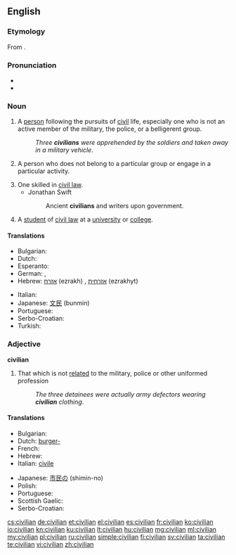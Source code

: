 ==English==

===Etymology===
From {{etyl|fro|en}} {{term|civilien|lang=fro}}.

===Pronunciation===
* {{IPA|/sɪˈvɪljən/}}
* {{audio|en-us-civilian.ogg|Audio (US)}}

===Noun===
{{en-noun}}

# A [[person]] following the pursuits of [[civil]] life, especially one who is not an active member of the military, the police, or a belligerent group.
#: ''Three '''civilians''' were apprehended by the soldiers and taken away in a military vehicle''.
# {{context|informal|lang=en}}  A person who does not belong to a particular group or engage in a particular activity.
# One skilled in [[civil law]].
#* Jonathan Swift
#*: Ancient '''civilians''' and writers upon government.
# A [[student]] of [[civil law]] at a [[university]] or [[college]].
#: {{rfquotek|R. Graves}}

====Translations====
{{trans-top|a person who is not an active or previous member, contributor, or physical supporter of a military armed force}}
* Bulgarian: {{t+|bg|цивилен|m}}
* Dutch: {{t+|nl|burger|m}}
* Esperanto: {{t-|eo|civilulo}}
* German: {{t+|de|Zivilist|m}}, {{t-|de|Zivilistin|f}}
* Hebrew: [[אזרח]] (ezrakh) {{m}}, [[אזרחית]] (ezrakhyt) {{f}}
{{trans-mid}}
* Italian: {{t-|it|civile|m}}
* Japanese: [[文民]] (bunmin)
* Portuguese: {{t+|pt|civil|m|f}}
* Serbo-Croatian: {{t-|sh|cìvīl|m}}
* Turkish: {{t+|tr|sivil}}
{{trans-bottom}}

===Adjective===
'''civilian'''

# That which is not [[relate]]d to the military, police or other uniformed profession
#: ''The three detainees were actually army defectors wearing '''civilian''' clothing''.

====Translations====
{{trans-top|not related to the military armed forces}}
* Bulgarian: {{t+|bg|цивилен}}
* Dutch: [[burger-]]
* French: {{t+|fr|civil}}
* Hebrew: {{t+|he|אזרחי|tr=ezrakhí}}
* Italian: [[civile]]
{{trans-mid}}
* Japanese: [[市民の]] (shimin-no)
* Polish: {{t-|pl|cywilizowany}}
* Portuguese: {{t+|pt|civil}}
* Scottish Gaelic: {{t-|gd|sìobhalta}}
* Serbo-Croatian: {{t-|sh|cìvīlnī}}
{{trans-bottom}}

[[cs:civilian]]
[[de:civilian]]
[[et:civilian]]
[[el:civilian]]
[[es:civilian]]
[[fr:civilian]]
[[ko:civilian]]
[[io:civilian]]
[[kn:civilian]]
[[ku:civilian]]
[[lt:civilian]]
[[hu:civilian]]
[[mg:civilian]]
[[ml:civilian]]
[[my:civilian]]
[[pl:civilian]]
[[ru:civilian]]
[[simple:civilian]]
[[fi:civilian]]
[[sv:civilian]]
[[ta:civilian]]
[[te:civilian]]
[[vi:civilian]]
[[zh:civilian]]